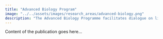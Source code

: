 ```yaml
---
title: "Advanced Biology Program"
image: "../../assets/images/research_areas/advanced-biology.png"
description: "The Advanced Biology Programme facilitates dialogue on life science policy and develops actionable policies for the Indian bioeconomy"
---
```


Content of the publication goes here...
